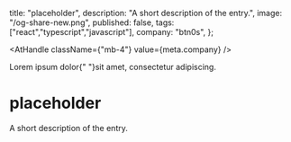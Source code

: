 

  title: "placeholder",
  description: "A short description of the entry.",
  image: "/og-share-new.png",
  published: false,
  tags: ["react","typescript","javascript"],
  company: "btn0s",
};

<AtHandle className={"mb-4"} value={meta.company} />

<PageTitle>
  Lorem ipsum dolor{" "}<PageTitleHighlight block>sit amet, consectetur adipiscing.</PageTitleHighlight>
</PageTitle>

<EntryImageWithCaption
  src={meta.image}
  caption="DEFAULT_CAPTION"
/>

# placeholder
A short description of the entry.

